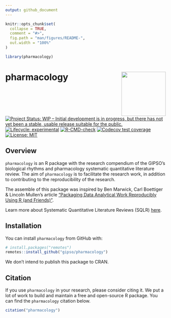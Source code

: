 ```yaml
---
output: github_document
---
```


<!-- README.md is generated from README.Rmd. Please edit that file -->

```r
knitr::opts_chunk$set(
  collapse = TRUE,
  comment = "#>",
  fig.path = "man/figures/README-",
  out.width = "100%"
)

library(pharmacology)
```

# pharmacology <a href='https://gipso.github.io/pharmacology'><img src='man/figures/logo.png' align="right" height="139" /></a>

<!-- badges: start -->
[![Project Status: WIP – Initial development is in progress, but there has not yet been a stable, usable release suitable for the public.](https://www.repostatus.org/badges/latest/wip.svg)](https://www.repostatus.org/#wip)
[![Lifecycle: experimental](https://img.shields.io/badge/lifecycle-experimental-orange.svg)](https://lifecycle.r-lib.org/articles/stages.html#experimental)
[![R-CMD-check](https://github.com/gipso/pharmacology/workflows/R-CMD-check/badge.svg)](https://github.com/gipso/pharmacology/actions)
[![Codecov test coverage](https://codecov.io/gh/gipso/pharmacology/branch/main/graph/badge.svg)](https://codecov.io/gh/gipso/pharmacology?branch=main)
[![License: MIT](https://img.shields.io/badge/license-MIT-green)](https://choosealicense.com/licenses/mit/)
<!-- badges: end -->

## Overview

`pharmacology` is an R package with the research compendium of the GIPSO's biological rhythms and pharmacology systematic quantitative literature review. The aim of `pharmacology` is to facilitate the research work, in addition to contributing to the reproducibility of the research.

The assemble of this package was inspired by Ben Marwick, Carl Boettiger & Lincoln Mullen's article ["Packaging Data Analytical Work Reproducibly Using R (and Friends)"](https://doi.org/10.1080/00031305.2017.1375986).

Learn more about Systematic Quantitative Literature Reviews (SQLR) [here](https://www.griffith.edu.au/griffith-sciences/school-environment-science/research/systematic-quantitative-literature-review).

## Installation

You can install `pharmacology` from GitHub with:

``` r
# install.packages("remotes")
remotes::install_github("gipso/pharmacology")
```

We don’t intend to publish this package to CRAN.

## Citation

If you use `pharmacology` in your research, please consider citing it. We put a lot of work to build and maintain a free and open-source R package. You can find the `pharmacology` citation below.

```r
citation("pharmacology")
```
